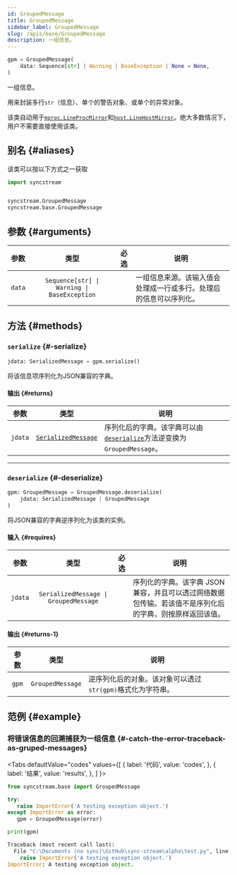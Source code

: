 ```yaml
---
id: GroupedMessage
title: GroupedMessage
sidebar_label: GroupedMessage
slug: /apis/base/GroupedMessage
description: 一组信息。
---
```





<APITopBar type="class" isPrivate={true} source="base.GroupedMessage" />

```python
gpm = GroupedMessage(
    data: Sequence[str] | Warning | BaseException | None = None,
)
```

一组信息。

用来封装多行`str`（信息）、单个的警告对象、或单个的异常对象。

该类自动用于[`mproc.LineProcMirror`](../mproc/LineProcMirror.mdx)和[`host.LineHostMirror`](../host/LineHostMirror.mdx)。绝大多数情况下，用户不需要直接使用该类。

## 别名 {#aliases}

该类可以按以下方式之一获取

```python
import syncstream


syncstream.GroupedMessage
syncstream.base.GroupedMessage
```

## 参数 {#arguments}

|  参数  |                    类型                     | 必选 | <center>说明</center>                                              |
| :----: | :-----------------------------------------: | :--: | :----------------------------------------------------------------- |
| `data` | `Sequence[str] \| Warning \| BaseException` |      | 一组信息来源。该输入值会处理成一行或多行。处理后的信息可以序列化。 |

## 方法 {#methods}

### <IconObjType type="method"/> `serialize` {#-serialize}

```python
jdata: SerializedMessage = gpm.serialize()
```

将该信息项序列化为JSON兼容的字典。

#### 输出 {#returns}

|  参数   |                      类型                      | <center>说明</center>                                                                    |
| :-----: | :--------------------------------------------: | :--------------------------------------------------------------------------------------- |
| `jdata` | [`SerializedMessage`](./SerializedMessage.mdx) | 序列化后的字典。该字典可以由[`deserialize`](#-deserialize)方法逆变换为`GroupedMessage`。 |

---

### <IconObjType type="method"/> `deserialize` {#-deserialize}

```python
gpm: GroupedMessage = GroupedMessage.deserialize(
    jdata: SerializedMessage | GroupedMessage
)
```

将JSON兼容的字典逆序列化为该类的实例。

#### 输入 {#requires}

|  参数   |                 类型                  |               必选                | <center>说明</center>                                                                                    |
| :-----: | :-----------------------------------: | :-------------------------------: | :------------------------------------------------------------------------------------------------------- |
| `jdata` | `SerializedMessage \| GroupedMessage` | <InlineIcon icon={vsiCheckIcon}/> | 序列化的字典。该字典 JSON 兼容，并且可以透过网络数据包传输。若该值不是序列化后的字典，则按原样返回该值。 |

#### 输出 {#returns-1}

| 参数  |       类型       | <center>说明</center>                                      |
| :---: | :--------------: | :--------------------------------------------------------- |
| `gpm` | `GroupedMessage` | 逆序列化后的对象。该对象可以透过`str(gpm)`格式化为字符串。 |

## 范例 {#example}

### <IconObjType type="term"/> 将错误信息的回溯捕获为一组信息 {#-catch-the-error-traceback-as-gruped-messages}

<Tabs
  defaultValue="codes"
  values={[
    { label: '代码', value: 'codes', },
    { label: '结果', value: 'results', },
  ]
}>

<TabItem value="codes">

```python showLineNumbers title="use_grouped_messages.py"
from syncstream.base import GroupedMessage

try:
   raise ImportError('A testing exception object.')
except ImportError as error:
   gpm = GroupedMessage(error)

print(gpm)
```

</TabItem>

<TabItem value="results">

```python
Traceback (most recent call last):
  File "C:\Documents (no sync)\GitHub\sync-stream\alpha\test.py", line 4, in <module>
    raise ImportError('A testing exception object.')
ImportError: A testing exception object.
```

</TabItem>
</Tabs>
